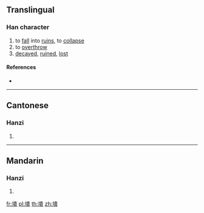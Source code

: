 ==Translingual==

===Han character===
{{Han char|rn=32|rad=土|as=12|sn=15|four=|canj=GLMC|ids=⿰土貴}}

# to [[fall]] into [[ruin]]s, to [[collapse]]
# to [[overthrow]]
# [[decayed]], [[ruined]], [[lost]]

====References====
* {{Han ref|kx=0238.360|dkj=05465|dj=0477.210|hdz=10486.240|uh=58A4|ud=22692}}

----

==Cantonese==

===Hanzi===
{{yue-hanzi|jyut=[[teoi4]]|y=teui4}}

# {{defn|lang=yue|sort=土12}}

----

==Mandarin==

===Hanzi===
{{cmn-hanzi|pin=[[kuài]] ([[kuai4]]), [[tuí]] ([[tui2]])|wg=k'uai<sup>4</sup>, t'ui<sup>2</sup>}}

# {{defn|lang=cmn|sort=土12}}

[[fr:墤]]
[[pl:墤]]
[[th:墤]]
[[zh:墤]]